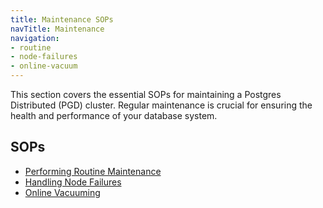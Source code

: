 ```yaml
---
title: Maintenance SOPs
navTitle: Maintenance
navigation:
- routine
- node-failures
- online-vacuum
---
```


This section covers the essential SOPs for maintaining a Postgres Distributed (PGD) cluster. Regular maintenance is crucial for ensuring the health and performance of your database system.

## SOPs

- [Performing Routine Maintenance](/pgd/6/essential-how-to/sops/maintenance/routine)
- [Handling Node Failures](/pgd/6/essential-how-to/sops/maintenance/node-failures)
- [Online Vacuuming](/pgd/6/essential-how-to/sops/maintenance/online-vacuum)

